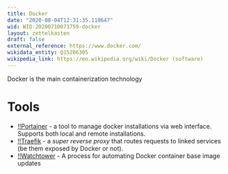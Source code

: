 ```yaml
---
title: Docker
date: "2020-08-04T12:31:35.118647"
wid: WID:20200710073759-docker
layout: zettelkasten
draft: false
external_reference: https://www.docker.com/
wikidata_entity: Q15206305
wikipedia_link: https://en.wikipedia.org/wiki/Docker (software)
---
```


Docker is the main containerization technology

Tools
=====

-   [!!Portainer](WID:20200710074024-portainer) - a tool to manage
    docker installations via web interface. Supports both local and
    remote installations.
-   [!!Traefik](WID:20200710080219-traefik) - a *super reverse proxy*
    that routes requests to linked services (be them exposed by Docker
    or not).
-   [!!Watchtower](WID:20200710114254-watchtower) - A process for
    automating Docker container base image updates
